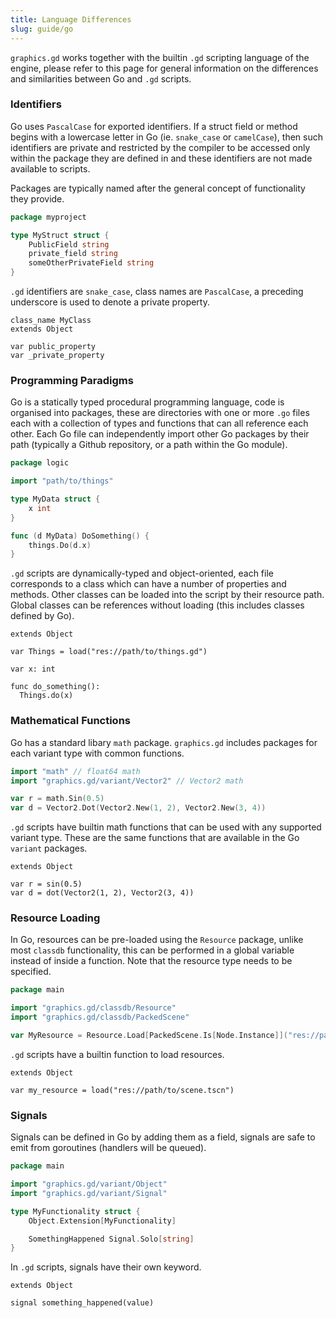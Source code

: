 ```yaml
---
title: Language Differences
slug: guide/go
---
```


`graphics.gd` works together with the builtin `.gd` scripting language of the engine, please refer to this
page for general information on the differences and similarities between Go and `.gd` scripts.


### Identifiers
Go uses `PascalCase` for exported identifiers. If a struct field or method begins with a lowercase
letter in Go (ie. `snake_case` or `camelCase`), then such identifiers are private and restricted
by the compiler to be accessed only within the package they are defined in and these identifiers
are not made available to scripts.

Packages are typically named after the general concept of functionality they provide.

```go
package myproject

type MyStruct struct {
    PublicField string
    private_field string
    someOtherPrivateField string
}
```

`.gd` identifiers are `snake_case`, class names are `PascalCase`, a preceding underscore is
used to denote a private property.

```gdscript
class_name MyClass
extends Object

var public_property
var _private_property
```

### Programming Paradigms
Go is a statically typed procedural programming language, code is organised into packages, these are directories
with one or more `.go` files each with a collection of types and functions that can all reference each other. Each
Go file can independently import other Go packages by their path (typically a Github repository, or a path within
the Go module).

```go
package logic

import "path/to/things"

type MyData struct {
	x int
}

func (d MyData) DoSomething() {
	things.Do(d.x)
}
```

`.gd` scripts are dynamically-typed and object-oriented, each file corresponds to a class which can have a number
of properties and methods. Other classes can be loaded into the script by their resource path. Global classes can
be references without loading (this includes classes defined by Go).

```gdscript
extends Object

var Things = load("res://path/to/things.gd")

var x: int

func do_something():
  Things.do(x)
```

### Mathematical Functions
Go has a standard libary `math` package. `graphics.gd` includes packages for each variant type with common functions.

```go
import "math" // float64 math
import "graphics.gd/variant/Vector2" // Vector2 math

var r = math.Sin(0.5)
var d = Vector2.Dot(Vector2.New(1, 2), Vector2.New(3, 4))
```

`.gd` scripts have builtin math functions that can be used with any supported variant type. These are the same
functions that are available in the Go `variant` packages.

```gdscript
extends Object

var r = sin(0.5)
var d = dot(Vector2(1, 2), Vector2(3, 4))
```

### Resource Loading
In Go, resources can be pre-loaded using the `Resource` package, unlike most `classdb` functionality, this can be
performed in a global variable instead of inside a function. Note that the resource type needs to be specified.

```go
package main

import "graphics.gd/classdb/Resource"
import "graphics.gd/classdb/PackedScene"

var MyResource = Resource.Load[PackedScene.Is[Node.Instance]]("res://path/to/scene.tscn")
```

`.gd` scripts have a builtin function to load resources.

```gdscript
extends Object

var my_resource = load("res://path/to/scene.tscn")
```

### Signals
Signals can be defined in Go by adding them as a field, signals are safe to emit from goroutines (handlers will be queued).

```go
package main

import "graphics.gd/variant/Object"
import "graphics.gd/variant/Signal"

type MyFunctionality struct {
	Object.Extension[MyFunctionality]

	SomethingHappened Signal.Solo[string]
}
```

In `.gd` scripts, signals have their own keyword.

```gdscript
extends Object

signal something_happened(value)

```
